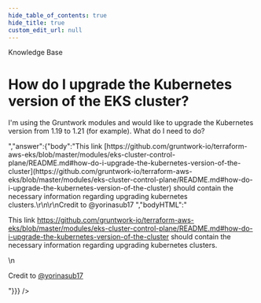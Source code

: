```yaml
---
hide_table_of_contents: true
hide_title: true
custom_edit_url: null
---
```



<head>
  <link rel="canonical" href="https://github.com/gruntwork-io/knowledge-base/discussions/143" />
</head>

<CenterLayout>
<span className="searchCategory">Knowledge Base</span>
<h1>How do I upgrade the Kubernetes version of the EKS cluster?</h1>
<GitHub discussion={{"id":"D_kwDOF8slf84AOhsr","number":143,"author":{"login":"rhoboat"},"title":"How do I upgrade the Kubernetes version of the EKS cluster?","body":"I'm using the Gruntwork modules and would like to upgrade the Kubernetes version from 1.19 to 1.21 (for example). What do I need to do?","bodyHTML":"<p dir=\"auto\">I'm using the Gruntwork modules and would like to upgrade the Kubernetes version from 1.19 to 1.21 (for example). What do I need to do?</p>","answer":{"body":"This link [https://github.com/gruntwork-io/terraform-aws-eks/blob/master/modules/eks-cluster-control-plane/README.md#how-do-i-upgrade-the-kubernetes-version-of-the-cluster](https://github.com/gruntwork-io/terraform-aws-eks/blob/master/modules/eks-cluster-control-plane/README.md#how-do-i-upgrade-the-kubernetes-version-of-the-cluster) should contain the necessary information regarding upgrading kubernetes clusters.\r\n\r\nCredit to @yorinasub17 ","bodyHTML":"<p dir=\"auto\">This link <a href=\"https://github.com/gruntwork-io/terraform-aws-eks/blob/master/modules/eks-cluster-control-plane/README.md#how-do-i-upgrade-the-kubernetes-version-of-the-cluster\">https://github.com/gruntwork-io/terraform-aws-eks/blob/master/modules/eks-cluster-control-plane/README.md#how-do-i-upgrade-the-kubernetes-version-of-the-cluster</a> should contain the necessary information regarding upgrading kubernetes clusters.</p>\n<p dir=\"auto\">Credit to <a class=\"user-mention notranslate\" data-hovercard-type=\"user\" data-hovercard-url=\"/users/yorinasub17/hovercard\" data-octo-click=\"hovercard-link-click\" data-octo-dimensions=\"link_type:self\" href=\"https://github.com/yorinasub17\">@yorinasub17</a></p>"}}} />

</CenterLayout>
  

<!-- ##DOCS-SOURCER-START
{
  "sourcePlugin": "github-discussions",
  "hash": "c9b0094c62932d4ec0b8c44c05698325"
}
##DOCS-SOURCER-END -->
